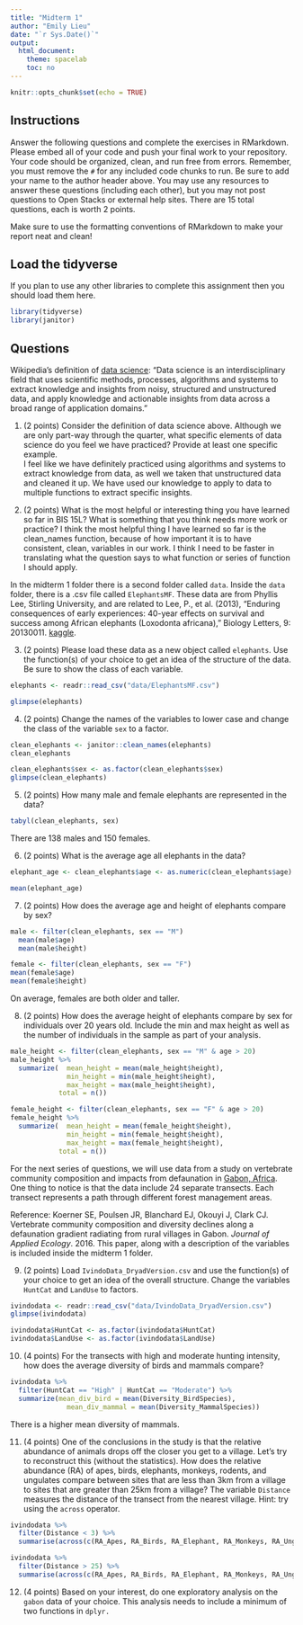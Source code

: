 ```yaml
---
title: "Midterm 1"
author: "Emily Lieu"
date: "`r Sys.Date()`"
output:
  html_document:
    theme: spacelab
    toc: no
---
```


```r
knitr::opts_chunk$set(echo = TRUE)
```

## Instructions
Answer the following questions and complete the exercises in RMarkdown. Please embed all of your code and push your final work to your repository. Your code should be organized, clean, and run free from errors. Remember, you must remove the `#` for any included code chunks to run. Be sure to add your name to the author header above. You may use any resources to answer these questions (including each other), but you may not post questions to Open Stacks or external help sites. There are 15 total questions, each is worth 2 points.  

Make sure to use the formatting conventions of RMarkdown to make your report neat and clean!  

## Load the tidyverse
If you plan to use any other libraries to complete this assignment then you should load them here.
```r
library(tidyverse)
library(janitor)
```

## Questions  

Wikipedia's definition of [data science](https://en.wikipedia.org/wiki/Data_science): "Data science is an interdisciplinary field that uses scientific methods, processes, algorithms and systems to extract knowledge and insights from noisy, structured and unstructured data, and apply knowledge and actionable insights from data across a broad range of application domains."  

1. (2 points) Consider the definition of data science above. Although we are only part-way through the quarter, what specific elements of data science do you feel we have practiced? Provide at least one specific example.  
I feel like we have definitely practiced using algorithms and systems to extract knowledge from data, as well we taken that unstructured data and cleaned it up. We have used our knowledge to apply to data to multiple functions to extract specific insights. 

2. (2 points) What is the most helpful or interesting thing you have learned so far in BIS 15L? What is something that you think needs more work or practice?
I think the most helpful thing I have learned so far is the clean_names function, because of how important it is to have consistent, clean, variables in our work. I think I need to be faster in translating what the question says to what function or series of function I should apply. 

In the midterm 1 folder there is a second folder called `data`. Inside the `data` folder, there is a .csv file called `ElephantsMF`. These data are from Phyllis Lee, Stirling University, and are related to Lee, P., et al. (2013), "Enduring consequences of early experiences: 40-year effects on survival and success among African elephants (Loxodonta africana)," Biology Letters, 9: 20130011. [kaggle](https://www.kaggle.com/mostafaelseidy/elephantsmf).  

3. (2 points) Please load these data as a new object called `elephants`. Use the function(s) of your choice to get an idea of the structure of the data. Be sure to show the class of each variable.
```r
elephants <- readr::read_csv("data/ElephantsMF.csv")
```
```r
glimpse(elephants)
```



4. (2 points) Change the names of the variables to lower case and change the class of the variable `sex` to a factor.
```r
clean_elephants <- janitor::clean_names(elephants)
clean_elephants
```
```r
clean_elephants$sex <- as.factor(clean_elephants$sex)
glimpse(clean_elephants)
```


5. (2 points) How many male and female elephants are represented in the data?
```r
tabyl(clean_elephants, sex)
```
There are 138 males and 150 females. 

6. (2 points) What is the average age all elephants in the data?
```r
elephant_age <- clean_elephants$age <- as.numeric(clean_elephants$age)
```
```r
mean(elephant_age)
```


7. (2 points) How does the average age and height of elephants compare by sex?
```r
male <- filter(clean_elephants, sex == "M")
  mean(male$age)
  mean(male$height)
```
```r
female <- filter(clean_elephants, sex == "F")
mean(female$age)
mean(female$height)
```
On average, females are both older and taller. 

8. (2 points) How does the average height of elephants compare by sex for individuals over 20 years old. Include the min and max height as well as the number of individuals in the sample as part of your analysis.  
```r
male_height <- filter(clean_elephants, sex == "M" & age > 20)
male_height %>% 
  summarize(  mean_height = mean(male_height$height),
              min_height = min(male_height$height),
              max_height = max(male_height$height),
            total = n())
```
```r
female_height <- filter(clean_elephants, sex == "F" & age > 20)
female_height %>% 
  summarize(  mean_height = mean(female_height$height),
              min_height = min(female_height$height),
              max_height = max(female_height$height),
            total = n())
```


For the next series of questions, we will use data from a study on vertebrate community composition and impacts from defaunation in [Gabon, Africa](https://en.wikipedia.org/wiki/Gabon). One thing to notice is that the data include 24 separate transects. Each transect represents a path through different forest management areas.  

Reference: Koerner SE, Poulsen JR, Blanchard EJ, Okouyi J, Clark CJ. Vertebrate community composition and diversity declines along a defaunation gradient radiating from rural villages in Gabon. _Journal of Applied Ecology_. 2016. This paper, along with a description of the variables is included inside the midterm 1 folder.  

9. (2 points) Load `IvindoData_DryadVersion.csv` and use the function(s) of your choice to get an idea of the overall structure. Change the variables `HuntCat` and `LandUse` to factors.
```r
ivindodata <- readr::read_csv("data/IvindoData_DryadVersion.csv")
glimpse(ivindodata)
```
```r
ivindodata$HuntCat <- as.factor(ivindodata$HuntCat)
ivindodata$LandUse <- as.factor(ivindodata$LandUse)
```


10. (4 points) For the transects with high and moderate hunting intensity, how does the average diversity of birds and mammals compare?
```r
ivindodata %>% 
  filter(HuntCat == "High" | HuntCat == "Moderate") %>% 
  summarize(mean_div_bird = mean(Diversity_BirdSpecies),
              mean_div_mammal = mean(Diversity_MammalSpecies))
```
There is a higher mean diversity of mammals. 

11. (4 points) One of the conclusions in the study is that the relative abundance of animals drops off the closer you get to a village. Let's try to reconstruct this (without the statistics). How does the relative abundance (RA) of apes, birds, elephants, monkeys, rodents, and ungulates compare between sites that are less than 3km from a village to sites that are greater than 25km from a village? The variable `Distance` measures the distance of the transect from the nearest village. Hint: try using the `across` operator.  
```r
ivindodata %>% 
  filter(Distance < 3) %>% 
  summarise(across(c(RA_Apes, RA_Birds, RA_Elephant, RA_Monkeys, RA_Ungulate), n_distinct))
```
```r
ivindodata %>% 
  filter(Distance > 25) %>% 
  summarise(across(c(RA_Apes, RA_Birds, RA_Elephant, RA_Monkeys, RA_Ungulate), n_distinct))
```

12. (4 points) Based on your interest, do one exploratory analysis on the `gabon` data of your choice. This analysis needs to include a minimum of two functions in `dplyr.`